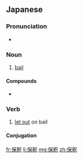 ==Japanese==
{{ja-kanjitab|ほ|しゃく|yomi=on}}

===Pronunciation===
* {{ja-pron|ほしゃく|yomi=o}}

===Noun===
{{ja-noun|ほしゃく}}

# [[bail]]

====Compounds====
* {{l/ja|保釈金}}

===Verb===
{{ja-verb-suru|tr=trans|ほしゃく}}

# [[let out]] on bail

====Conjugation====
{{ja-suru|ほしゃく}}

[[fr:保釈]]
[[li:保釈]]
[[mg:保釈]]
[[zh:保釈]]
